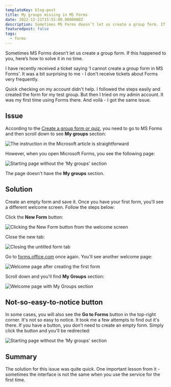 ```yaml
---
templateKey: blog-post
title: My groups missing in MS Forms
date: 2022-12-21T15:55:00.0000000Z
description: Sometimes MS Forms doesn’t let us create a group form. If this happened to you, here’s how to solve it in no time.
featuredpost: false
tags:
  - forms
---
```

Sometimes MS Forms doesn’t let us create a group form. If this happened to you, here’s how to solve it in no time.

I have recently received a ticket saying ‘I cannot create a group form in MS Forms'. It was a bit surprising to me - I don't receive tickets about Forms very frequently.

Quick checking on my account didn't help. I followed the steps easily and created the form for my test group. But then I tried on my admin account. It was my first time using Forms there. And voilà - I got the same issue.

## Issue

According to the [Create a group form or quiz](https://support.microsoft.com/en-us/office/create-a-group-form-or-quiz-7228eebb-a6ab-45ec-8123-52026a2f52ff), you need to go to MS Forms and then scroll down to see **My groups** section:

![The instruction in the Microsoft article is straightforward](../../img/my-groups-missing-ms-forms/20221207-150447-cvqfofDoK4.png)

However, when you open Microsoft Forms, you see the following page:

![Starting page without the ‘My groups' section](../../img/my-groups-missing-ms-forms/20221221-155932-jP5beUgEVp.png)

The page doesn't have the **My groups** section.

## Solution

Create an empty form and save it. Once you have your first form, you'll see a different welcome screen. Follow the steps below:

Click the **New Form** button:

![Clicking the New Form button from the welcome screen](../../img/my-groups-missing-ms-forms/20221221-160205-jP5y4ah4Jp.png)

Close the new tab:

![Closing the untitled form tab](../../img/my-groups-missing-ms-forms/20221221-160354-ggxEbFODCg.png)

Go to [forms.office.com](https://forms.office.com) once again. You'll see another welcome page:

![Welcome page after creating the first form](../../img/my-groups-missing-ms-forms/20221221-160636-vbZZ2EZdvf.png)

Scroll down and you'll find **My Groups** section:

![Welcome page with My Groups section](../../img/my-groups-missing-ms-forms/20221221-160849-mgyn8Hy6yP.png)

## Not-so-easy-to-notice button

In some cases, you will also see the **Go to Forms** button in the top-right corner. It's not so easy to notice. It took me a few attempts to find out it's there. If you have a button, you don't need to create an empty form. Simply click the button and you'll be redirected:

![Starting page without the ‘My groups' section](../../img/my-groups-missing-ms-forms/20221207-150017-pWD0SNBvLA.png)

## Summary

The solution for this issue was quite quick. One important lesson from it - sometimes the interface is not the same when you use the service for the first time.
